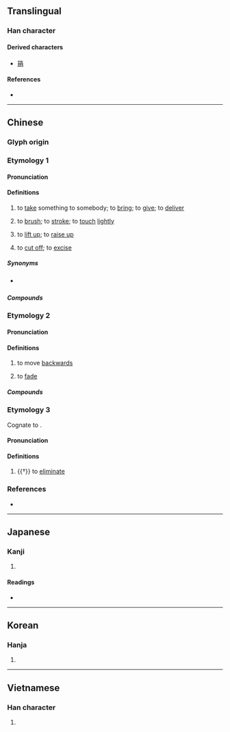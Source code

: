{{character info}}
==Translingual==

===Han character===
{{Han char|rn=64|rad=手|as=07|sn=10|four=59027|canj=QFB|ids=⿰扌肖}}

====Derived characters====
* [[䈰]]

====References====
* {{Han ref|kx=0433.250|dkj=12148|dj=0783.050|hdz=31881.040|uh=634E|ud=25422|bh=AEB4|bd=44724}}

----

==Chinese==
{{zh-forms}}

===Glyph origin===
{{Han etym}}

===Etymology 1===

====Pronunciation====
{{zh-pron
|m=shāo
|c=saau1
|h=pfs=sêu
|md=
|mn=sa/sau
|mn_note=sa - vernacular; sau - literary
|w=
|mc=2
|oc=n,1
|cat=v
}}

====Definitions====
{{zh-hanzi}}

# to [[take]] something to somebody; to [[bring]]; to [[give]]; to [[deliver]]
# {{lb|zh|literary}} to [[brush]]; to [[stroke]]; to [[touch]] [[lightly]]
# {{lb|zh|literary}} to [[lift up]]; to [[raise up]]
# {{lb|zh|literary}} to [[cut off]]; to [[excise]]

=====Synonyms=====
* {{s|to cut off}} {{zh-l|割除}}

=====Compounds=====
{{zh-der|捎帶|捎腳|捎話}}

===Etymology 2===

====Pronunciation====
{{zh-pron
|m=shào
|cat=v
}}

====Definitions====
{{zh-hanzi}}

# {{lb|zh|colloquial|chiefly of livestock, vehicles, etc.}} to move [[backwards]]
# {{lb|zh|colloquial|of colour}} to [[fade]]

=====Compounds=====
{{zh-der|捎色}}

===Etymology 3===
Cognate to {{och-l|消|to disappear}}.

====Pronunciation====
{{zh-pron
|m=xiāo
|c=siu1
|mc=1
|oc=y,2
|cat=v
}}

====Definitions====
{{zh-hanzi}}

# {{†}} to [[eliminate]]

===References===
* {{R:yue:Hanzi}}

{{zh-cat|Advanced}}

----

==Japanese==

===Kanji===
{{ja-kanji|grade=|rs=手07}}

# {{rfdef|ja|sort=手07}}

====Readings====
* {{ja-readings|on=[[そう]] (sō), [[しょう]] (shō)|kun=[[とる]] (toru)}}

----

==Korean==

===Hanja===
{{ko-hanja|hangeul=소|eumhun=|rv=so|mr=so|y=so}}

# {{rfdef|ko|sort=手07}}

----

==Vietnamese==

===Han character===
{{vi-readings|reading=sao|rs=手07}}

# {{rfdef|vi|sort=手07}}
